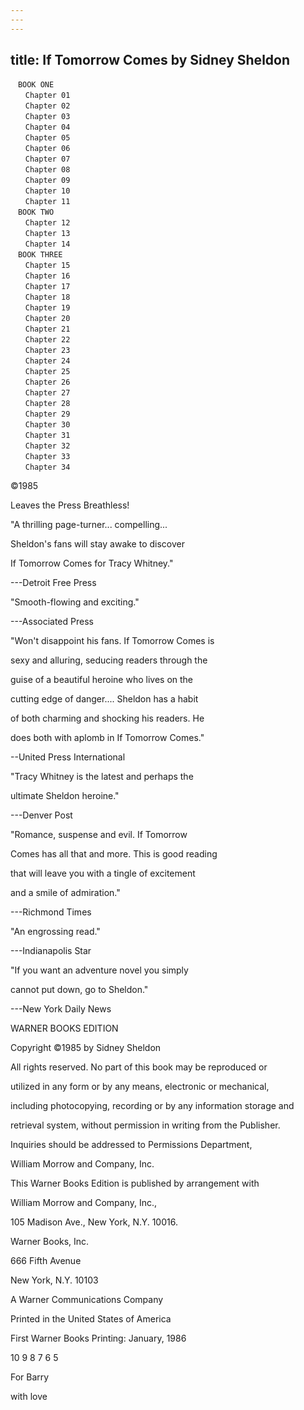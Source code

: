 ```yaml
---
---
---
```

title: If Tomorrow Comes by Sidney Sheldon
---


```
　BOOK ONE
　　Chapter 01
　　Chapter 02
　　Chapter 03
　　Chapter 04
　　Chapter 05
　　Chapter 06
　　Chapter 07
　　Chapter 08
　　Chapter 09
　　Chapter 10
　　Chapter 11
　BOOK TWO
　　Chapter 12
　　Chapter 13
　　Chapter 14
　BOOK THREE
　　Chapter 15
　　Chapter 16
　　Chapter 17
　　Chapter 18
　　Chapter 19
　　Chapter 20
　　Chapter 21
　　Chapter 22
　　Chapter 23
　　Chapter 24
　　Chapter 25
　　Chapter 26
　　Chapter 27
　　Chapter 28
　　Chapter 29
　　Chapter 30
　　Chapter 31
　　Chapter 32
　　Chapter 33
　　Chapter 34
```


©1985

Leaves the Press Breathless!

"A thrilling page-turner... compelling...

Sheldon's fans will stay awake to discover

If Tomorrow Comes for Tracy Whitney."

---Detroit Free Press

"Smooth-flowing and exciting."

---Associated Press

"Won't disappoint his fans. If Tomorrow Comes is

sexy and alluring, seducing readers through the

guise of a beautiful heroine who lives on the

cutting edge of danger.... Sheldon has a habit

of both charming and shocking his readers. He

does both with aplomb in If Tomorrow Comes."

--United Press International

"Tracy Whitney is the latest and perhaps the

ultimate Sheldon heroine."

---Denver Post

"Romance, suspense and evil. If Tomorrow

Comes has all that and more. This is good reading

that will leave you with a tingle of excitement

and a smile of admiration."

---Richmond Times

"An engrossing read."

---Indianapolis Star

"If you want an adventure novel you simply

cannot put down, go to Sheldon."

---New York Daily News

WARNER BOOKS EDITION

Copyright ©1985 by Sidney Sheldon

All rights reserved. No part of this book may be reproduced or

utilized in any form or by any means, electronic or mechanical,

including photocopying, recording or by any information storage and

retrieval system, without permission in writing from the Publisher.

Inquiries should be addressed to Permissions Department,

William Morrow and Company, Inc.

This Warner Books Edition is published by arrangement with

William Morrow and Company, Inc.,

105 Madison Ave., New York, N.Y. 10016.

Warner Books, Inc.

666 Fifth Avenue

New York, N.Y. 10103

A Warner Communications Company

Printed in the United States of America

First Warner Books Printing: January, 1986

10 9 8 7 6 5

For Barry

with love